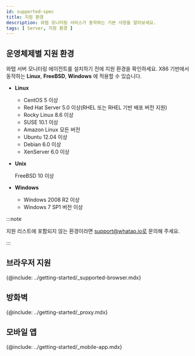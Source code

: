 ```yaml
---
id: supported-spec
title: 지원 환경
description: 와탭 모니터링 서비스가 동작하는 기본 사양을 알아보세요.
tags: [ Server, 지원 환경 ]
---
```


## 운영체제별 지원 환경

와탭 서버 모니터링 에이전트를 설치하기 전에 지원 환경을 확인하세요. X86 기반에서 동작하는 **Linux**, **FreeBSD**, **Windows** 에 적용할 수 있습니다.

* **Linux**

  * CentOS 5 이상
  * Red Hat Server 5.0 이상(RHEL 또는 RHEL 기반 배포 버전 지원)
  * Rocky Linux 8.6 이상
  * SUSE 10.1 이상
  * Amazon Linux 모든 버전 
  * Ubuntu 12.04 이상
  * Debian 6.0 이상
  * XenServer 6.0 이상

* **Unix**

  FreeBSD 10 이상

* **Windows**

  * Windows 2008 R2 이상
  * Windows 7 SP1 버전 이상

:::note

지원 리스트에 포함되지 않는 환경이라면 support@whatap.io로 문의해 주세요.

:::

## 브라우저 지원

{@include: ../getting-started/_supported-browser.mdx}  

## 방화벽

{@include: ../getting-started/_proxy.mdx} 

## 모바일 앱

{@include: ../getting-started/_mobile-app.mdx}
